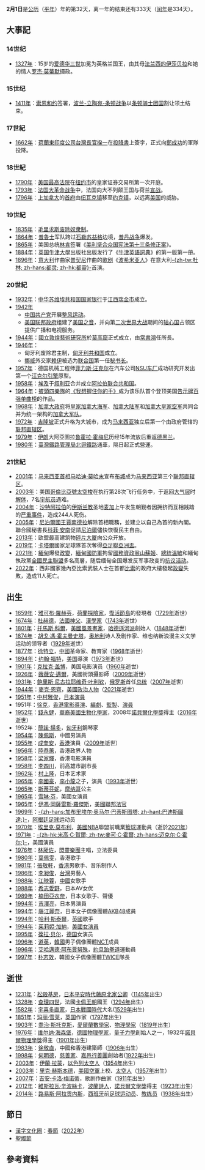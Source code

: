 {{DayInMonth|2}}

'''2月1日'''是[[公历|公历]]（[[平年|平年]]）年的第32天，离一年的结束还有333天（[[闰年|闰年]]是334天）。

== 大事記 ==
=== 14世纪 ===
* [[1327年|1327年]]：15岁的[[爱德华三世_(英格兰)|爱德华三世]]加冕为英格兰国王，由其母[[法兰西的伊莎贝拉|法兰西的伊莎贝拉]]和她的情人[[第一代边境伯爵罗杰·莫蒂默|罗杰·莫蒂默]]摄政。

=== 15世纪 ===
* [[1411年|1411年]]：[[索恩和约_(1411年)|索恩和约]]签署，[[波兰-立陶宛-条顿战争|波兰-立陶宛-条顿战争]]以[[条顿骑士团国|条顿骑士团国]]割让领土结束。

=== 17世紀 ===
* [[1662年|1662年]]：[[荷蘭東印度公司|荷蘭東印度公司]][[台灣長官|台灣長官]][[揆一|揆一]]在[[鄭荷之戰荷蘭降書|投降書]]上簽字，正式向[[鄭成功|鄭成功]]的軍隊投降。

=== 18世紀 ===
* [[1790年|1790年]]：[[美国最高法院|美国最高法院]]在[[纽约市|纽约市]]的皇家证券交易所第一次开庭。
* [[1793年|1793年]]：[[法国大革命战争|法国大革命战争]]中，法国向大不列颠王国与荷兰[[第一次反法同盟#1793|宣战]]。
* [[1796年|1796年]]：[[上加拿大|上加拿大]]的[[首府|首府]]由[[滨湖尼亚加拉|纽瓦克镇]]移至[[多伦多|约克镇]]，以远离[[美国|美国]]的威胁。

=== 19世紀 ===
* [[1835年|1835年]]：[[毛里求斯|毛里求斯]][[废奴主义|废除]][[奴隶制|奴隶制]]。
* [[1864年|1864年]]：[[普魯士王國|普魯士]]军队跨过[[石勒苏益格|石勒苏益格]]边境，[[普丹战争|普丹战争]]爆发。
* [[1865年|1865年]]：美国总统[[亚伯拉罕·林肯|林肯]]签署《[[美利坚合众国宪法第十三条修正案|美利坚合众国宪法第十三条修正案]]》。
* [[1884年|1884年]]：[[英国|英国]][[牛津大學|牛津大學]]出版社出版发行了《[[牛津英語詞典|牛津英語詞典]]》的第一版第一册。
* [[1896年|1896年]]：[[意大利|意大利]]作曲家[[贾科莫·普契尼|普契尼]]作曲的[[歌剧|歌剧]]《[[波希米亚人_(歌剧)|波希米亚人]]》在意大利[[都靈|-{zh-tw:杜林; zh-hans:都灵; zh-hk:都靈}-]]首演。

=== 20世紀 ===
* [[1932年|1932年]]：[[中华苏维埃共和国国家银行|中华苏维埃共和国国家银行]]于[[江西省|江西]][[瑞金市|瑞金市]]成立。
* [[1942年|1942年]]
** [[中国共产党|中国共产党]]开展[[整风运动|整风运动]]。
** [[美国联邦政府|美国联邦政府]]组建了[[美国之音|美国之音]]，并向第[[二次世界大战|二次世界大战]]期间的[[轴心国|轴心国]]占领区提供广播和电视服务。
* [[1944年|1944年]]：[[敦煌研究院|國立敦煌藝術研究所]]於[[莫高窟|莫高窟]]正式成立，由[[常書鴻|常書鴻]]任所長。
* [[1946年|1946年]]：
** 匈牙利废除君主制，[[匈牙利共和国|匈牙利共和国]]成立。
** [[挪威|挪威]]外交家[[赖伊|赖伊]]被选为[[联合国|联合国]]第一任[[联合国秘书长|秘书长]]。
* [[1957年|1957年]]：德国机械工程师[[菲力斯·汪克尔|菲力斯·汪克尔]]在汽车公司[[NSU车厂|NSU车厂]]成功研究开发出第一个[[汪克尔引擎|汪克尔引擎]]原型。
* [[1958年|1958年]]：[[埃及|埃及]]于[[叙利亚|叙利亚]]合并成立[[阿拉伯联合共和国|阿拉伯联合共和国]]。
* [[1964年|1964年]]：[[披頭四樂隊|披頭四樂隊]]的[[I_Want_to_Hold_Your_Hand|《我想握住你的手》]]成为该乐队首个登顶美国[[告示牌百强单曲榜|告示牌百强单曲榜]]的作品。
* [[1968年|1968年]]：[[加拿大政府|加拿大政府]]将[[皇家加拿大海军|皇家加拿大海军]]、[[加拿大陆军|加拿大陆军]]和[[加拿大皇家空军|加拿大皇家空军]]共同合并为统一架构的[[加拿大军队|加拿大军队]]。
* [[1972年|1972年]]：[[吉隆坡|吉隆坡]]正式升格为大城市，成为[[马来西亚|马来西亚]]独立后第一个由政府管辖的[[联邦直辖区|联邦直辖区]]。
* [[1979年|1979年]]：[[伊朗|伊朗]]大阿亞圖拉[[鲁霍拉·穆萨维·霍梅尼|鲁霍拉·霍梅尼]]历经15年流放后重返[[德黑兰|德黑兰]]。
* [[1980年|1980年]]：[[臺灣鐵路管理局|臺灣鐵路管理局]][[北迴鐵路|北迴鐵路]]通車，隔日起正式營運。

=== 21世紀 ===
* [[2001年|2001年]]：[[马来西亚首相|马来西亚首相]][[马哈迪·莫哈末|马哈迪·莫哈末]]宣布[[布城|布城]]成为[[马来西亚|马来西亚]]第三个[[联邦直辖区|联邦直辖区]]。
* [[2003年|2003年]]：美国[[哥倫比亞號太空梭|哥倫比亞號太空梭]]在执行第28次飞行任务中，于返回[[大气层|大气层]]时[[哥伦比亚号航天飞机灾难|解体]]，7名[[宇航员|宇航员]]遇难。
* [[2004年|2004年]]：[[沙特阿拉伯|沙特阿拉伯]]的[[伊斯兰教|伊斯兰教]]圣地[[麦加|麦加]]上午发生朝觐者因拥挤而互相践踏的[[2004年麥加踩踏事故|严重事件]]，造成244人死伤。
* [[2005年|2005年]]：[[尼泊爾國王|尼泊爾國王]][[賈南德拉|賈南德拉]]解除首相職務，並建立以自己為首的新內閣。聯合國秘書長[[科菲·安南|科菲·安南]]促請[[尼泊爾|尼泊爾]]儘快恢復民主自由。
* [[2013年|2013年]]：欧盟最高建筑物[[碎片大厦|碎片大厦]]向公众开放。
* [[2019年|2019年]]：[[卡塔爾|卡塔爾]]國家足球隊首次奪得[[2019年亞足聯亞洲盃|亞足聯亞洲盃]]。
* [[2021年|2021年]]：[[緬甸|緬甸]]爆發[[2021年緬甸政變|政變]]，[[緬甸國防軍|緬甸國防軍]]拘留[[國務資政_(緬甸)|國務資政]][[翁山蘇姬|翁山蘇姬]]、[[緬甸總統|總統]][[溫敏|溫敏]]和緬甸執政黨[[全國民主聯盟_(緬甸)|全國民主聯盟]]多名高層，随后缅甸全国爆发反军事政变的[[2021年缅甸抗议活动|抗议活动]]。
* [[2022年|2022年]]：西非國家幾內亞比索武裝人士在首都[[比索_(城市)|比索]]的政府大樓發起[[2022年幾內亞比索未遂政變|政變]]失敗，造成11人死亡。

== 出生 ==
* [[1659年|1659年]]：[[雅可布·羅赫芬|雅可布·羅赫芬]]，[[荷蘭|荷蘭]][[探險家|探險家]]，[[復活節島|復活節島]]的發現者（[[1729年|1729年]]逝世）
* [[1674年|1674年]]：[[杜赫德|杜赫德]]，[[法國|法國]][[神父|神父]]、[[漢學家|漢學家]]（[[1743年|1743年]]逝世）
* [[1801年|1801年]]：[[托馬斯·科爾|托馬斯·科爾]]，[[美國|美國]][[風景畫|風景]][[畫家|畫家]]，[[哈德遜河派|哈德遜河派]]創始人（[[1848年|1848年]]逝世）
* [[1874年|1874年]]：[[胡戈·馮·霍夫曼史塔|胡戈·馮·霍夫曼史塔]]，[[奥地利|奥地利]]诗人及剧作家、维也纳新浪漫主义文学运动的领导者（[[1929年|1929年]]逝世）
* [[1877年|1877年]]：[[徐特立|徐特立]]，[[中國|中國]]革命家、教育家（[[1968年|1968年]]逝世）
* [[1894年|1894年]]：[[约翰·福特|约翰·福特]]，[[美国|美国]]導演（[[1973年|1973年]]逝世）
* [[1901年|1901年]]：[[克拉克·盖博|克拉克·盖博]]，美国电影演员（[[1960年|1960年]]逝世）
* [[1926年|1926年]]：[[薇薇安·邁爾|薇薇安·邁爾]]，美國街頭攝影師（[[2009年|2009年]]逝世）
* [[1931年|1931年]]：[[鲍里斯·尼古拉耶维奇·叶利钦|鲍里斯·尼古拉耶维奇·叶利钦]]，[[俄罗斯|俄罗斯]]首任[[俄羅斯總統|总统]]（[[2007年|2007年]]逝世）
* [[1944年|1944年]]：[[麥克·恩齊|麥克·恩齊]]，[[美國|美國]][[政治人物|政治人物]]（[[2021年|2021年]]逝世）
* [[1951年|1951年]]：[[中村雅俊|中村雅俊]]，[[日本|日本]][[演員|演員]]
* 1951年：[[徐克|徐克]]，[[香港|香港]][[電影導演|電影導演]]、[[編劇|編劇]]、[[監製|監製]]、[[演員|演員]]
* [[1952年|1952年]]：[[錢永健|錢永健]]，[[華裔美國人|華裔美國]][[生物化學|生物化學家]]，2008年[[諾貝爾化學獎|諾貝爾化學獎]]得主（[[2016年|2016年]]逝世）
* 1952年：[[簡諾·揚多|簡諾·揚多]]，[[匈牙利|匈牙利]]鋼琴家
* [[1954年|1954年]]：[[陳佩斯|陳佩斯]]，中國男演員
* [[1955年|1955年]]：[[成奎安|成奎安]]，[[香港|香港]]演員（[[2009年|2009年]]逝世）
* [[1956年|1956年]]：[[陸恭蕙|陸恭蕙]]，香港政界人物
* [[1958年|1958年]]：[[梁家輝|梁家輝]]，香港电影演員
* [[1958年|1958年]]：[[李四川|李四川]]，前高雄市副市長
* [[1962年|1962年]]：[[村上隆|村上隆]]，日本艺术家
* [[1965年|1965年]]：[[李國豪_(演員)|李國豪]]，[[李小龍|李小龍]]之子，演員（[[1993年|1993年]]逝世）
* [[1965年|1965年]]：[[斯蒂芬妮_(摩纳哥)|斯蒂芬妮]]，[[摩纳哥|摩纳哥]]公主
* [[1965年|1965年]]：[[雪琳·芬|雪琳·芬]]，美國女演員
* [[1965年|1965年]]：[[伊馮·岡薩雷斯·羅傑斯|伊馮·岡薩雷斯·羅傑斯]]，[[美國|美國]][[美國聯邦法官|聯邦法官]]
* [[1969年|1969年]]：[[巴蒂斯图塔|-{zh-hans:加布里埃尔·奥马尔·巴蒂斯图塔; zh-hant:巴迪斯圖達;}-]]，[[阿根廷|阿根廷]][[足球|足球]]运动员
* [[1970年|1970年]]：[[埃里克·莫布利|埃里克·莫布利]]，[[美國|美國]][[NBA|NBA]]聯盟前職業[[籃球|籃球]]運動員（逝於[[2021年|2021年]]）
* [[1971年|1971年]]：[[米高·C·賀爾|-{zh-hk:米高·C·賀爾; zh-tw:麥可·C·霍爾; zh-hans:迈克尔·C·霍尔;}-]]，美國演員
* [[1976年|1976年]]：[[林昶佐|林昶佐]]，[[閃靈樂團|閃靈樂團]]主唱，立法委員
* [[1980年|1980年]]：[[葉佩雯|葉佩雯]]，香港歌手
* [[1981年|1981年]]：[[張敬軒|張敬軒]]，[[香港|香港]]男歌手、音乐制作人
* [[1986年|1986年]]：[[李昶俊|李昶俊]]，[[台灣|台灣]]男藝人
* [[1988年|1988年]]：[[江映蓉|江映蓉]]，[[中國|中國]]女歌手
* [[1988年|1988年]]：[[希志愛野|希志愛野]]，日本AV女优
* [[1989年|1989年]]：[[楠田亞衣奈|楠田亞衣奈]]，日本女歌手、聲優
* [[1994年|1994年]]：[[吉澤亮|吉澤亮]]，日本男演員
* [[1994年|1994年]]：[[藤江麗奈|藤江麗奈]]，日本女子偶像團體[[AKB48|AKB48]]成員
* [[1994年|1994年]]：[[哈利·斯泰爾|哈利·斯泰爾]]，[[英國|英國]]歌手
* [[1994年|1994年]]：[[茱莉婭·加納|茱莉婭·加納]]，[[美國|美國]][[女演員|女演員]]
* [[1995年|1995年]]：[[葆拉·贝尔|葆拉·贝尔]]，[[德国|德国]]女演员
* [[1996年|1996年]]：[[道英|道英]]，[[韓國|韓國]]男子偶像團體[[NCT|NCT]]成員
* [[1996年|1996年]]：[[艾哈邁德·阿布賈努殊|艾哈邁德·阿布賈努殊]]，[[約旦|約旦]][[跆拳道|跆拳道]]運動員
* [[1997年|1997年]]：[[朴志效|朴志效]]，韓國女子偶像團體[[TWICE|TWICE]]隊長

== 逝世 ==
* [[1231年|1231年]]：[[松殿基房|松殿基房]]，[[日本|日本]][[平安時代|平安時代]][[藤原北家|藤原北家]][[公卿|公卿]]（[[1145年|1145年]]出生）
* [[1328年|1328年]]：[[查理四世_(法蘭西)|查理四世]]，法國[[卡佩王朝|卡佩王朝]]國王（[[1294年|1294年]]出生）
* [[1582年|1582年]]：[[宇喜多直家|宇喜多直家]]，[[日本戰國時代|日本戰國時代]]大名([[1529年|1529年]]出生)
* [[1851年|1851年]]：[[玛丽·雪莱|玛丽·雪莱]]，[[英国|英国]]作家（[[1797年|1797年]]出生）
* [[1903年|1903年]]：[[喬治·斯托克斯|喬治·斯托克斯]]，[[愛爾蘭|愛爾蘭]][[數學家|數學家]]、[[物理學家|物理學家]]（[[1819年|1819年]]出生）
* [[1976年|1976年]]：[[维尔纳·海森堡|维尔纳·海森堡]]，[[德國|德國]][[物理學家|物理學家]]，[[量子力學|量子力學]]創始人之一，1932年[[諾貝爾物理學獎|諾貝爾物理學獎]]得主（[[1901年|1901年]]出生）
* [[1983年|1983年]]：[[徐敬直|徐敬直]]，中國和香港建築師（[[1906年|1906年]]出生）
* [[1998年|1998年]]：[[何明德|何明德]]，[[慈善家|慈善家]]、[[嘉邑行善團|嘉邑行善團]]創始者([[1922年|1922年]]出生)
* [[2003年|2003年]]：[[伊蘭·拉蒙|伊蘭·拉蒙]]，[[以色列|以色列]][[太空人|太空人]]（[[1954年|1954年]]出生）
* [[2003年|2003年]]：[[里克·赫斯本德|里克·赫斯本德]]，[[美國|美國]][[美國空軍|空軍]]上校、[[太空人|太空人]]（[[1957年|1957年]]出生）
* [[2007年|2007年]]：[[吉安·卡洛·梅诺蒂|吉安·卡洛·梅诺蒂]]，歌剧作曲家（[[1911年|1911年]]出生）
* [[2012年|2012年]]：[[維斯拉瓦·辛波絲卡|維斯拉瓦·辛波絲卡]]，[[波蘭|波蘭]][[詩人|詩人]]，[[諾貝爾文學獎|諾貝爾文學獎]]得主（[[1923年|1923年]]出生）
* [[2014年|2014年]]：[[路易斯·阿拉贡内斯|路易斯·阿拉贡内斯]]，[[西班牙|西班牙]]前[[足球|足球]][[运动员|运动员]]、[[教练|教练员]]（[[1938年|1938年]]出生）

== 節日 ==
*[[漢字文化圈|漢字文化圈]]：[[春節|春節]]（[[2022年|2022年]]）
*[[聖燭節|聖燭節]]

== 參考資料 ==
{{commonscat}}
{{月份}}